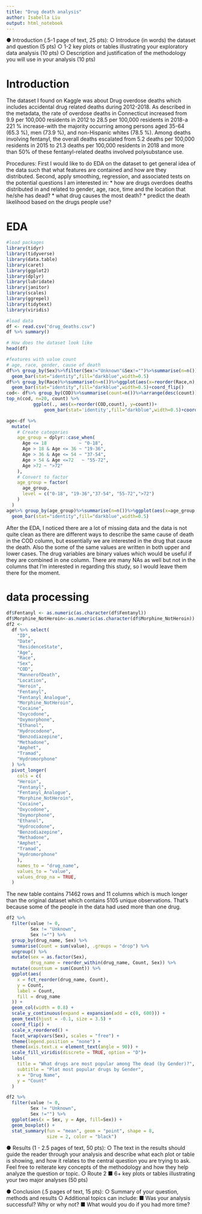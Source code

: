 ```yaml
---
title: "Drug death analysis"
author: Isabella Liu
output: html_notebook
---
```


●	Introduction (.5-1 page of text, 25 pts):
○	Introduce (in words) the dataset and question (5 pts)
○	1-2 key plots or tables illustrating your exploratory data analysis (10 pts)
○	Description and justification of the methodology you will use in your analysis (10 pts)

# Introduction
The dataset I found on Kaggle was about Drug overdose deaths which includes accidental drug related deaths during 2012-2018. As described in the metadata, the rate of overdose deaths in Connecticut increased from 9.9 per 100,000 residents in 2012 to 28.5 per 100,000 residents in 2018-a 221 % increase-with the majority occurring among persons aged 35-64 (65.3 %), men (73.9 %), and non-Hispanic whites (78.5 %). Among deaths involving fentanyl, the overall deaths escalated from 5.2 deaths per 100,000 residents in 2015 to 21.3 deaths per 100,000 residents in 2018 and more than 50% of these fentanyl-related deaths involved polysubstance use.

Procedures:
First I would like to do EDA on the dataset to get general idea of the data such that what features are contained and how are they distributed.
Second, apply smoothing, regression, and associated tests on the potential questions I am interested in:
* how are drugs overdoes deaths distributed in and related to gender, age, race, time and the location that he/she has dead?
* what drug causes the most death?
* predict the death likelihood based on the drugs people use?

#  EDA
```r
#load packages
library(tidyr)
library(tidyverse)
library(data.table)
library(caret)
library(ggplot2)
library(dplyr)
library(lubridate)
library(janitor)
library(scales)
library(ggrepel)
library(tidytext)
library(viridis)
```

```r
#load data
df <- read.csv("drug_deaths.csv")
df %>% summary()
```
```r
# How does the dataset look like
head(df)
```


```r
#features with value count
# age, race, gender, cause of death
df%>% group_by(Sex)%>%filter(Sex!="Unknown"&Sex!="")%>%summarise(n=n())%>%ggplot(aes(x=Sex, y=n)) +
  geom_bar(stat="identity",fill="darkblue",width=0.5)
df%>% group_by(Race)%>%summarise(n=n())%>%ggplot(aes(x=reorder(Race,n), y=n)) +
  geom_bar(stat="identity",fill="darkblue",width=0.5)+coord_flip()
cod<- df%>% group_by(COD)%>%summarise(count=n())%>%arrange(desc(count))
top_n(cod, n=20, count) %>%
          ggplot(., aes(x=reorder(COD,count), y=count))+
              geom_bar(stat='identity',fill="darkblue",width=0.5)+coord_flip()
```


```r
age<-df %>% 
  mutate(
    # Create categories
    age_group = dplyr::case_when(
      Age <= 18            ~ "0-18",
      Age > 18 & Age <= 36 ~ "19-36",
      Age > 36 & Age <= 54 ~ "37-54",
      Age > 54 & Age <=72   ~ "55-72",
      Age >72 ~ ">72"
    ),
    # Convert to factor
    age_group = factor(
      age_group,
      level = c("0-18", "19-36","37-54", "55-72",">72")
    )
  )
age%>% group_by(age_group)%>%summarise(n=n())%>%ggplot(aes(x=age_group, y=n)) +
  geom_bar(stat="identity",fill="darkblue",width=0.5)
```
After the EDA, I noticed there are a lot of missing data and the data is not quite clean as there are different ways to describe the same cause of death in the COD column, but essentially we are interested in the drug that cause the death. Also the some of the same values are written in both upper and lower cases. The drug variables are binary values which would be useful if they are combined in one column. There are many NAs as well but not in the columns that I'm interested in regarding this study, so I would leave them there for the moment.

# data processing
```r
df$Fentanyl <- as.numeric(as.character(df$Fentanyl))
df$Morphine_NotHeroin<-as.numeric(as.character(df$Morphine_NotHeroin))
df2 <-
  df %>% select(
    "ID",
    "Date",
    "ResidenceState",
    "Age",
    "Race",
    "Sex",
    "COD",
    "MannerofDeath",
    "Location",
    "Heroin",
    "Fentanyl",
    "Fentanyl_Analogue",
    "Morphine_NotHeroin",
    "Cocaine",
    "Oxycodone",
    "Oxymorphone",
    "Ethanol",
    "Hydrocodone",
    "Benzodiazepine",
    "Methadone",
    "Amphet",
    "Tramad",
    "Hydromorphone"
  ) %>% 
  pivot_longer(
    cols = c(
    "Heroin",
    "Fentanyl",
    "Fentanyl_Analogue",
    "Morphine_NotHeroin",
    "Cocaine",
    "Oxycodone",
    "Oxymorphone",
    "Ethanol",
    "Hydrocodone",
    "Benzodiazepine",
    "Methadone",
    "Amphet",
    "Tramad",
    "Hydromorphone"
    ),
    names_to = "drug_name",
    values_to = "value",
    values_drop_na = TRUE,
  ) 
```

The new table contains 71462 rows and 11 columns which is much longer than the original dataset which contains 5105 unique observations. That's because some of the people in the data had used more than one drug.

```r
df2 %>%
  filter(value != 0,
         Sex != "Unknown",
         Sex !="") %>%
  group_by(drug_name, Sex) %>%
  summarise(Count = sum(value), .groups = "drop") %>%
  ungroup() %>%
  mutate(sex = as.factor(Sex),
         drug_name = reorder_within(drug_name, Count, Sex)) %>% 
  mutate(countsum = sum(Count)) %>% 
  ggplot(aes(
    x = fct_reorder(drug_name, Count),
    y = Count,
    label = Count,
    fill = drug_name
  )) +
  geom_col(width = 0.8) +
  scale_y_continuous(expand = expansion(add = c(0, 600))) +
  geom_text(hjust = -0.1, size = 3.5) +
  coord_flip() +
  scale_x_reordered() +
  facet_wrap(vars(Sex), scales = "free") +
  theme(legend.position = "none") +
  theme(axis.text.x = element_text(angle = 90)) +
  scale_fill_viridis(discrete = TRUE, option = "D")+
  labs(
    title = "What drugs are most popular among The dead (by Gender)?",
    subtitle = "Plot most popular drugs by Gender",
    x = "Drug Name",
    y = "Count"
  )

```
```r
df2 %>%
  filter(value != 0,
         Sex != "Unknown",
         Sex !="") %>%
  ggplot(aes(x = Sex, y = Age, fill=Sex)) + 
  geom_boxplot() +
  stat_summary(fun = "mean", geom = "point", shape = 8,
               size = 2, color = "black")
```

●	Results (1 - 2.5 pages of text, 50 pts):
○	The text in the results should guide the reader through your analysis and describe what each plot or table is showing, and how it relates to the central question you are trying to ask. Feel free to reiterate key concepts of the methodology and how they help analyze the question or topic.
○	Route 2
■	6+ key plots or tables illustrating your two major analyses (50 pts)

●	Conclusion (.5 pages of text, 15 pts):
○	Summary of your question, methods and results
○	Additional topics can include:
■	Was your analysis successful? Why or why not?
■	What would you do if you had more time?
